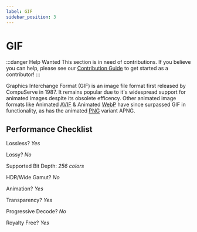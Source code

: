```yaml
---
label: GIF
sidebar_position: 3
---
```


# GIF

:::danger Help Wanted
This section is in need of contributions. If you believe you can help, please see our [Contribution Guide](../contribution-guide.mdx) to get started as a contributor!
:::

Graphics Interchange Format (GIF) is an image file format first released by CompuServe in 1987. It remains popular due to it's widespread support for animated images despite its obsolete efficency. Other animated image formats like Animated [AVIF](../images/AVIF.mdx) & Animated [WebP](../images/WebP.mdx) have since surpassed GIF in functionality, as has the animated [PNG](../images/PNG.mdx) variant APNG.

## Performance Checklist

Lossless? *Yes*

Lossy? *No*

Supported Bit Depth:
*256 colors*

HDR/Wide Gamut? *No*

Animation? *Yes*

Transparency? *Yes*

Progressive Decode? *No*

Royalty Free? *Yes*